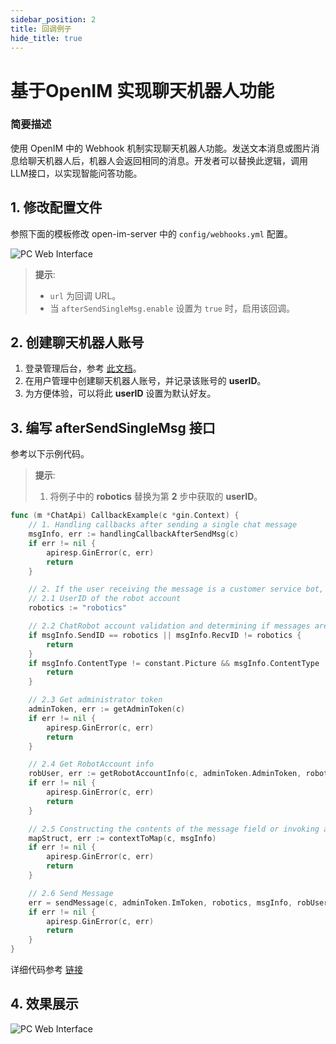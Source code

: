```yaml
---
sidebar_position: 2
title: 回调例子
hide_title: true
---
```


#   基于OpenIM 实现聊天机器人功能

### 简要描述

使用 OpenIM 中的 Webhook 机制实现聊天机器人功能。发送文本消息或图片消息给聊天机器人后，机器人会返回相同的消息。开发者可以替换此逻辑，调用LLM接口，以实现智能问答功能。

## 1. 修改配置文件

参照下面的模板修改 open-im-server 中的 `config/webhooks.yml` 配置。

![PC Web Interface](./assets/config.png)

> **提示**:
> - `url` 为回调 URL。
> - 当 `afterSendSingleMsg.enable` 设置为 `true` 时，启用该回调。

## 2. 创建聊天机器人账号

1. 登录管理后台，参考 [此文档](../../guides/gettingStarted/quickTestServer)。
2. 在用户管理中创建聊天机器人账号，并记录该账号的 **userID**。
3. 为方便体验，可以将此 **userID** 设置为默认好友。

## 3. 编写 **afterSendSingleMsg** 接口

参考以下示例代码。

> **提示**:
> 1. 将例子中的 **robotics** 替换为第 **2** 步中获取的 **userID**。

```Go
func (m *ChatApi) CallbackExample(c *gin.Context) {
    // 1. Handling callbacks after sending a single chat message
    msgInfo, err := handlingCallbackAfterSendMsg(c)
    if err != nil {
        apiresp.GinError(c, err)
        return
    }

    // 2. If the user receiving the message is a customer service bot, return the message.
    // 2.1 UserID of the robot account
    robotics := "robotics"

    // 2.2 ChatRobot account validation and determining if messages are text and images
    if msgInfo.SendID == robotics || msgInfo.RecvID != robotics {
        return
    }
    if msgInfo.ContentType != constant.Picture && msgInfo.ContentType != constant.Text {
        return
    }

    // 2.3 Get administrator token
    adminToken, err := getAdminToken(c)
    if err != nil {
        apiresp.GinError(c, err)
        return
    }

    // 2.4 Get RobotAccount info
    robUser, err := getRobotAccountInfo(c, adminToken.AdminToken, robotics)
    if err != nil {
        apiresp.GinError(c, err)
        return
    }

    // 2.5 Constructing the contents of the message field or invoking an LLM to implement AI-driven question answering.
    mapStruct, err := contextToMap(c, msgInfo)
    if err != nil {
        apiresp.GinError(c, err)
        return
    }

    // 2.6 Send Message
    err = sendMessage(c, adminToken.ImToken, robotics, msgInfo, robUser, mapStruct)
    if err != nil {
        apiresp.GinError(c, err)
        return
    }
}
```

详细代码参考 [链接](https://github.com/openimsdk/chat/blob/main/example/callback/callback.go)

## 4. 效果展示

![PC Web Interface](./assets/result.png)


